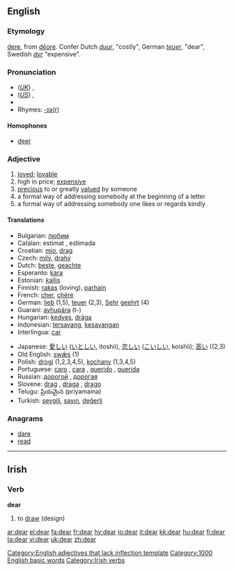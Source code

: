 {{wikipedia}}
==English==
{{rank|friend|herself|year|295|dear|high|above|received}}

===Etymology===
{{ME.}} [[dere]], from {{OE.}} [[dēore]]. Confer Dutch ''[[duur]]'', "costly", German ''[[teuer]]'', "dear", Swedish ''[[dyr]]'' "expensive".

===Pronunciation===
* (''[[Received Pronunciation|UK]]'') {{IPA|/dɪə/}}, {{SAMPA|/dI@/}}
* (''[[General American|US]]'') {{IPA|/dɪɹ/}}, {{SAMPA|/dIr/}}
* {{audio|en-us-dear.ogg|Audio (US)}}
* Rhymes: [[Rhymes:English:-ɪə(r)|-ɪə(r)]]

====Homophones====
*[[deer]]

===Adjective===
{{en-adj|dearer|dearest}}

# [[love]]d; [[lovable]]
# high in price; [[expensive]]
# [[precious]] to or greatly [[value]]d by someone
# a formal way of addressing somebody at the beginning of a letter
# a formal way of addressing somebody one likes or regards kindly

====Translations====
{{top}}
*Bulgarian: [[любим]] {{m}}
*Catalan: estimat {{m}}, estimada {{f}}
*Croatian: [[mio]], [[drag]]
*Czech: [[milý]], [[drahý]]
*Dutch: [[beste]], [[geachte]]
*Esperanto: [[kara]]
*Estonian: [[kallis#Estonian|kallis]]
*Finnish: [[rakas]] (loving), [[parhain]]
*French: [[cher]], [[chère]]
*German: [[lieb]] (1,5), [[teuer]] (2,3), [[Sehr]] [[geehrt]] (4) 
*Guaraní: [[ayhupára]] (t-)
*Hungarian: [[kedves]], [[drága]]
*Indonesian: [[sayang|tersayang]], [[sayang|kesayangan]]
*Interlingua: [[car]]
{{mid}}
*Japanese: [[愛しい]] ([[いとしい]], itoshii), [[恋しい]] ([[こいしい]], koishii); [[高い]] ((2,3)
*Old English: [[swæs|swǣs]] (1)
*Polish: [[drogi]] {{m}} (1,2,3,4,5), [[kochany]] (1,3,4,5)
*Portuguese: [[caro]] {{m}}, [[cara]] {{f}}, [[querido]] {{m}}, [[querida]] {{f}}
*Russian: [[дорогой]] {{m}}, [[дорогая]] {{f}}
*Slovene: [[drag]] {{m}}, [[draga]] {{f}}, [[drago]] {{n}}
*Telugu: ప్రియమైన (priyamaina)
*Turkish: [[sevgili]], [[sayın]], [[değerli]]
{{bottom}}

===Anagrams===
*[[dare]]
*[[read]]
----

==Irish==
===Verb===
'''dear'''

# to [[draw]] (design)

[[Category:English adjectives that lack inflection template]]
[[Category:1000 English basic words]]
[[Category:Irish verbs]]

[[ar:dear]]
[[el:dear]]
[[fa:dear]]
[[fr:dear]]
[[hy:dear]]
[[io:dear]]
[[it:dear]]
[[kk:dear]]
[[hu:dear]]
[[fi:dear]]
[[ta:dear]]
[[vi:dear]]
[[uk:dear]]
[[zh:dear]]